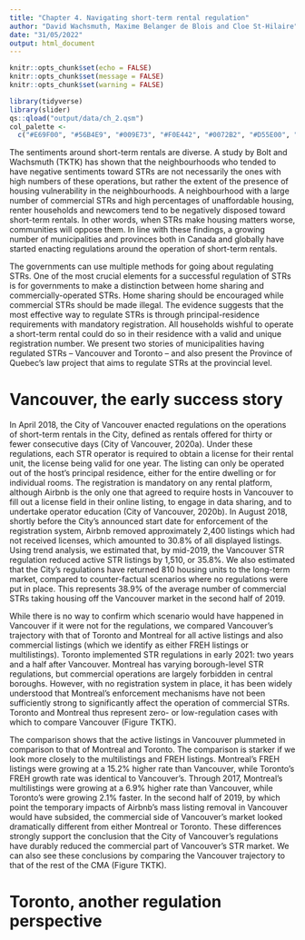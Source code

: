 ```yaml
---
title: "Chapter 4. Navigating short-term rental regulation"
author: "David Wachsmuth, Maxime Belanger de Blois and Cloe St-Hilaire"
date: "31/05/2022"
output: html_document
---
```


```r

knitr::opts_chunk$set(echo = FALSE)
knitr::opts_chunk$set(message = FALSE)
knitr::opts_chunk$set(warning = FALSE)

library(tidyverse)
library(slider)
qs::qload("output/data/ch_2.qsm")
col_palette <-
  c("#E69F00", "#56B4E9", "#009E73", "#F0E442", "#0072B2", "#D55E00", "#CC79A7")

```

The sentiments around short-term rentals are diverse. A study by Bolt and Wachsmuth (TKTK) has shown that the neighbourhoods who tended to have negative sentiments toward STRs are not necessarily the ones with high numbers of these operations, but rather the extent of the presence of housing vulnerability in the neighbourhoods. A neighbourhood with a large number of commercial STRs and high percentages of unaffordable housing, renter households and newcomers tend to be negatively disposed toward short-term rentals. In other words, when STRs make housing matters worse, communities will oppose them. In line with these findings, a growing number of municipalities and provinces both in Canada and globally have started enacting regulations around the operation of short-term rentals.

The governments can use multiple methods for going about regulating STRs. One of the most crucial elements for a successful regulation of STRs is for governments to make a distinction between home sharing and commercially-operated STRs. Home sharing should be encouraged while commercial STRs should be made illegal. The evidence suggests that the most effective way to regulate STRs is through principal-residence requirements with mandatory registration. All households wishful to operate a short-term rental could do so in their residence with a valid and unique registration number. We present two stories of municipalities having regulated STRs -- Vancouver and Toronto -- and also present the Province of Quebec's law project that aims to regulate STRs at the provincial level.

# Vancouver, the early success story

In April 2018, the City of Vancouver enacted regulations on the operations of short-term rentals in the City, defined as rentals offered for thirty or fewer consecutive days (City of
Vancouver, 2020a). Under these regulations, each STR operator is required to obtain a license for their rental unit, the license being valid for one year. The listing can only be operated out of the host's principal residence, either for the entire dwelling or for individual rooms. The registration is mandatory on any rental platform, although Airbnb is the only one that agreed to require hosts in Vancouver to fill out a license field in their online listing, to engage in data sharing, and to undertake operator education (City of Vancouver, 2020b). In August 2018, shortly before the City’s announced start date for enforcement of the registration system, Airbnb removed approximately 2,400 listings which had not received licenses, which amounted to 30.8% of all displayed listings. Using trend analysis, we estimated that, by mid-2019, the Vancouver STR regulation reduced active STR listings by 1,510, or 35.8%. We also estimated that the City's regulations have returned 810 housing units to the long-term market, compared to counter-factual scenarios where no regulations were put in place. This represents 38.9% of the average number of commercial STRs taking housing off the Vancouver market in the second half of 2019.

While there is no way to confirm which scenario would have happened in Vancouver if it were not for the regulations, we compared Vancouver's trajectory with that of Toronto and Montreal for all active listings and also commercial listings (which we identify as either FREH listings or multilistings). Toronto implemented STR regulations in early 2021: two years and a half after Vancouver. Montreal has varying borough-level STR regulations, but commercial operations are largely forbidden in central boroughs. However, with no registration system in place, it has been widely understood that Montreal’s enforcement mechanisms have not been sufficiently strong to significantly affect the operation of commercial STRs. Toronto and Montreal thus represent zero- or low-regulation cases with which to compare Vancouver (Figure TKTK).

The comparison shows that the active listings in Vancouver plummeted in comparison to that of Montreal and Toronto. The comparison is starker if we look more closely to the multilistings and FREH listings. Montreal’s FREH listings were growing at a 15.2% higher rate than Vancouver, while Toronto’s FREH growth rate was identical to Vancouver’s. Through 2017, Montreal’s multilistings were growing at a 6.9% higher rate than Vancouver, while Toronto’s were growing 2.1% faster. In the second half of 2019, by which point the temporary impacts of Airbnb’s mass listing removal in Vancouver would have subsided, the commercial side of Vancouver’s market looked dramatically different from either Montreal or Toronto. These differences strongly support the conclusion that the City of Vancouver’s regulations have durably reduced the commercial part of Vancouver’s STR market. We can also see these conclusions by comparing the Vancouver trajectory to that of the rest of the CMA (Figure TKTK).

# Toronto, another regulation perspective 








